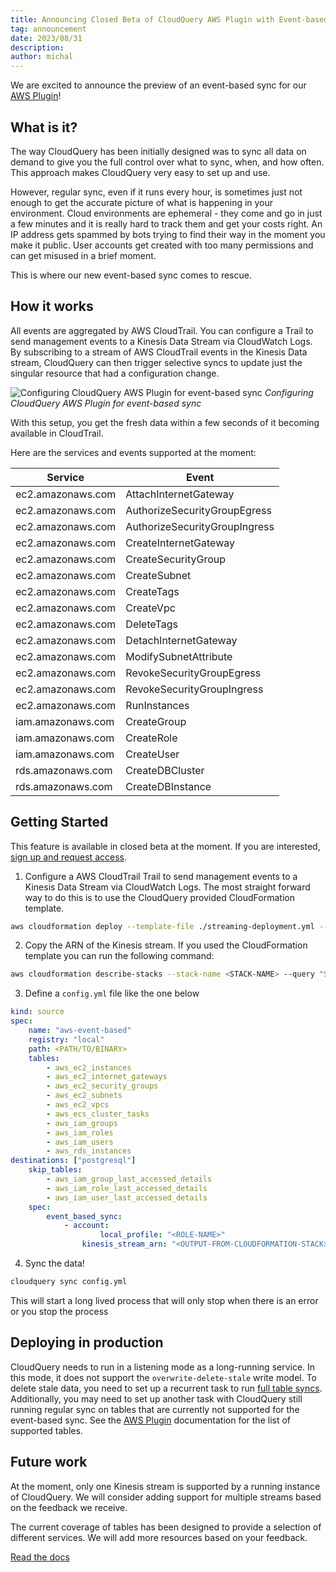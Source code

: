 ```yaml
---
title: Announcing Closed Beta of CloudQuery AWS Plugin with Event-based Sync
tag: announcement
date: 2023/08/31
description:
author: michal
---
```



<BlogHeader/>

We are excited to announce the preview of an event-based sync for our [AWS Plugin](https://www.cloudquery.io/docs/plugins/sources/aws/overview)!

## What is it?

The way CloudQuery has been initially designed was to sync all data on demand to give you the full control over what to sync, when, and how often. This approach makes CloudQuery very easy to set up and use.

However, regular sync, even if it runs every hour, is sometimes just not enough to get the accurate picture of what is happening in your environment. Cloud environments are ephemeral - they come and go in just a few minutes and it is really hard to track them and get your costs right. An IP address gets spammed by bots trying to find their way in the moment you make it public. User accounts get created with too many permissions and can get misused in a brief moment.

This is where our new event-based sync comes to rescue.

## How it works

All events are aggregated by AWS CloudTrail. You can configure a Trail to send management events to a Kinesis Data Stream via CloudWatch Logs. By subscribing to a stream of AWS CloudTrail events in the Kinesis Data stream, CloudQuery can then trigger selective syncs to update just the singular resource that had a configuration change.

![Configuring CloudQuery AWS Plugin for event-based sync](/images/blog/announcing-aws-event-based-sync/diagram.png)
*Configuring CloudQuery AWS Plugin for event-based sync*

With this setup, you get the fresh data within a few seconds of it becoming available in CloudTrail. 

Here are the services and events supported at the moment:

| Service | Event |
| -- | -- |
| ec2.amazonaws.com |	AttachInternetGateway |
| ec2.amazonaws.com | AuthorizeSecurityGroupEgress |
| ec2.amazonaws.com | AuthorizeSecurityGroupIngress |
| ec2.amazonaws.com | CreateInternetGateway |
| ec2.amazonaws.com | CreateSecurityGroup |
| ec2.amazonaws.com | CreateSubnet |
| ec2.amazonaws.com | CreateTags |
| ec2.amazonaws.com | CreateVpc |
| ec2.amazonaws.com | DeleteTags |
| ec2.amazonaws.com | DetachInternetGateway |
| ec2.amazonaws.com | ModifySubnetAttribute |
| ec2.amazonaws.com | RevokeSecurityGroupEgress |
| ec2.amazonaws.com | RevokeSecurityGroupIngress |
| ec2.amazonaws.com | RunInstances |
| iam.amazonaws.com | CreateGroup |
| iam.amazonaws.com | CreateRole |
| iam.amazonaws.com | CreateUser |
| rds.amazonaws.com | CreateDBCluster |
| rds.amazonaws.com | CreateDBInstance |

## Getting Started

This feature is available in closed beta at the moment. If you are interested, [sign up and request access](https://cloudquery.typeform.com/to/Dvdn6P2u).

1. Configure a AWS CloudTrail Trail to send management events to a Kinesis Data Stream via CloudWatch Logs. The most straight forward way to do this is to use the CloudQuery provided CloudFormation template.

```bash
aws cloudformation deploy --template-file ./streaming-deployment.yml --stack-name <STACK-NAME> --capabilities CAPABILITY_IAM --disable-rollback --region <DESIRED-REGION>
```

2. Copy the ARN of the Kinesis stream. If you used the CloudFormation template you can run the following command:

```bash
aws cloudformation describe-stacks --stack-name <STACK-NAME> --query "Stacks[].Outputs" --region <DESIRED-REGION>
```

3. Define a `config.yml` file like the one below

```yaml
kind: source
spec:  
	name: "aws-event-based"  
	registry: "local"  
	path: <PATH/TO/BINARY>
	tables:
		- aws_ec2_instances
		- aws_ec2_internet_gateways
		- aws_ec2_security_groups
		- aws_ec2_subnets
		- aws_ec2_vpcs
		- aws_ecs_cluster_tasks
		- aws_iam_groups
		- aws_iam_roles
		- aws_iam_users
		- aws_rds_instances
destinations: ["postgresql"]  
	skip_tables:    
		- aws_iam_group_last_accessed_details    
		- aws_iam_role_last_accessed_details    
		- aws_iam_user_last_accessed_details  
	spec:    
		event_based_sync:      
			- account:          
					local_profile: "<ROLE-NAME>"
				kinesis_stream_arn: "<OUTPUT-FROM-CLOUDFORMATION-STACK>"
```

4. Sync the data!

```bash
cloudquery sync config.yml
```

This will start a long lived process that will only stop when there is an error or you stop the process

## Deploying in production

CloudQuery needs to run in a listening mode as a long-running service. In this mode, it does not support the `overwrite-delete-stale` write model. To delete stale data, you need to set up a recurrent task to run [full table syncs](https://www.cloudquery.io/docs/core-concepts/syncs#full-table-syncs). Additionally, you may need to set up another task with CloudQuery still running regular sync on tables that are currently not supported for the event-based sync. See the [AWS Plugin](https://cloudquery.io/docs/plugins/sources/aws/event-based-sync#supported-services-and-events) documentation for the list of supported tables.

## Future work

At the moment, only one Kinesis stream is supported by a running instance of CloudQuery. We will consider adding support for multiple streams based on the feedback we receive.

The current coverage of tables has been designed to provide a selection of different services. We will add more resources based on your feedback.

[Read the docs](https://cloudquery.io/docs/plugins/sources/aws/event-based-sync#supported-services-and-events)
